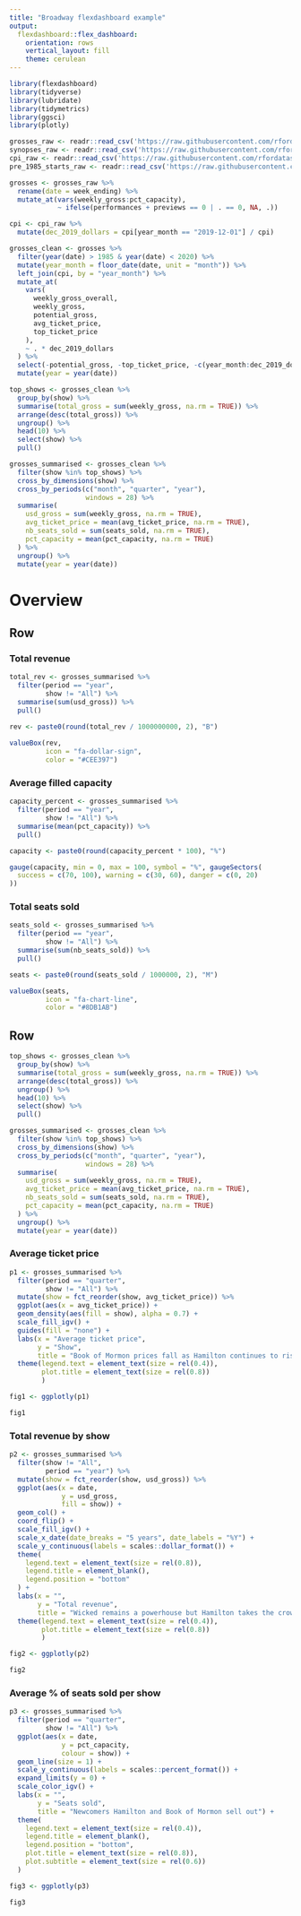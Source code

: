 ```yaml
---
title: "Broadway flexdashboard example"
output: 
  flexdashboard::flex_dashboard:
    orientation: rows
    vertical_layout: fill
    theme: cerulean
---
```


```r
library(flexdashboard)
library(tidyverse)
library(lubridate)
library(tidymetrics)
library(ggsci)
library(plotly)

grosses_raw <- readr::read_csv('https://raw.githubusercontent.com/rfordatascience/tidytuesday/master/data/2020/2020-04-28/grosses.csv')
synopses_raw <- readr::read_csv('https://raw.githubusercontent.com/rfordatascience/tidytuesday/master/data/2020/2020-04-28/synopses.csv')
cpi_raw <- readr::read_csv('https://raw.githubusercontent.com/rfordatascience/tidytuesday/master/data/2020/2020-04-28/cpi.csv')
pre_1985_starts_raw <- readr::read_csv('https://raw.githubusercontent.com/rfordatascience/tidytuesday/master/data/2020/2020-04-28/pre-1985-starts.csv')
```

```r
grosses <- grosses_raw %>%
  rename(date = week_ending) %>%
  mutate_at(vars(weekly_gross:pct_capacity),
            ~ ifelse(performances + previews == 0 | . == 0, NA, .))
```

```r
cpi <- cpi_raw %>%
  mutate(dec_2019_dollars = cpi[year_month == "2019-12-01"] / cpi)

grosses_clean <- grosses %>%
  filter(year(date) > 1985 & year(date) < 2020) %>%
  mutate(year_month = floor_date(date, unit = "month")) %>% 
  left_join(cpi, by = "year_month") %>% 
  mutate_at(
    vars(
      weekly_gross_overall,
      weekly_gross,
      potential_gross,
      avg_ticket_price,
      top_ticket_price
    ),
    ~ . * dec_2019_dollars
  ) %>%
  select(-potential_gross, -top_ticket_price, -c(year_month:dec_2019_dollars)) %>%
  mutate(year = year(date))
```

```r
top_shows <- grosses_clean %>%
  group_by(show) %>%
  summarise(total_gross = sum(weekly_gross, na.rm = TRUE)) %>%
  arrange(desc(total_gross)) %>%
  ungroup() %>%
  head(10) %>%
  select(show) %>%
  pull()

grosses_summarised <- grosses_clean %>%
  filter(show %in% top_shows) %>%
  cross_by_dimensions(show) %>%
  cross_by_periods(c("month", "quarter", "year"),
                   windows = 28) %>% 
  summarise(
    usd_gross = sum(weekly_gross, na.rm = TRUE),
    avg_ticket_price = mean(avg_ticket_price, na.rm = TRUE),
    nb_seats_sold = sum(seats_sold, na.rm = TRUE),
    pct_capacity = mean(pct_capacity, na.rm = TRUE)
  ) %>%
  ungroup() %>%
  mutate(year = year(date))
```
Overview
======================================================================

Row
----------------------------------------------------------------------

### Total revenue {.value-box}


```r
total_rev <- grosses_summarised %>%
  filter(period == "year",
         show != "All") %>%
  summarise(sum(usd_gross)) %>%
  pull()

rev <- paste0(round(total_rev / 1000000000, 2), "B")
              
valueBox(rev, 
         icon = "fa-dollar-sign",
         color = "#CEE397")
```


### Average filled capacity {.value-box}

```r
capacity_percent <- grosses_summarised %>%
  filter(period == "year",
         show != "All") %>%
  summarise(mean(pct_capacity)) %>%
  pull()

capacity <- paste0(round(capacity_percent * 100), "%")

gauge(capacity, min = 0, max = 100, symbol = "%", gaugeSectors(
  success = c(70, 100), warning = c(30, 60), danger = c(0, 20)
))
```


### Total seats sold {.value-box}

```r
seats_sold <- grosses_summarised %>%
  filter(period == "year",
         show != "All") %>%
  summarise(sum(nb_seats_sold)) %>%
  pull()

seats <- paste0(round(seats_sold / 1000000, 2), "M")

valueBox(seats, 
         icon = "fa-chart-line",
         color = "#8DB1AB")
```

Row {.tabset .tabset-fade}
----------------------------------------------------------------------

```r
top_shows <- grosses_clean %>%
  group_by(show) %>%
  summarise(total_gross = sum(weekly_gross, na.rm = TRUE)) %>%
  arrange(desc(total_gross)) %>%
  ungroup() %>%
  head(10) %>%
  select(show) %>%
  pull()

grosses_summarised <- grosses_clean %>%
  filter(show %in% top_shows) %>%
  cross_by_dimensions(show) %>%
  cross_by_periods(c("month", "quarter", "year"),
                   windows = 28) %>% 
  summarise(
    usd_gross = sum(weekly_gross, na.rm = TRUE),
    avg_ticket_price = mean(avg_ticket_price, na.rm = TRUE),
    nb_seats_sold = sum(seats_sold, na.rm = TRUE),
    pct_capacity = mean(pct_capacity, na.rm = TRUE)
  ) %>%
  ungroup() %>%
  mutate(year = year(date))
```

### Average ticket price

```r
p1 <- grosses_summarised %>%
  filter(period == "quarter",
         show != "All") %>%
  mutate(show = fct_reorder(show, avg_ticket_price)) %>%
  ggplot(aes(x = avg_ticket_price)) +
  geom_density(aes(fill = show), alpha = 0.7) +
  scale_fill_igv() +
  guides(fill = "none") +
  labs(x = "Average ticket price", 
       y = "Show",
       title = "Book of Mormon prices fall as Hamilton continues to rise") +
  theme(legend.text = element_text(size = rel(0.4)),
        plot.title = element_text(size = rel(0.8))
        )

fig1 <- ggplotly(p1)

fig1
```


### Total revenue by show

```r
p2 <- grosses_summarised %>%
  filter(show != "All",
         period == "year") %>% 
  mutate(show = fct_reorder(show, usd_gross)) %>% 
  ggplot(aes(x = date,
             y = usd_gross,
             fill = show)) +
  geom_col() +
  coord_flip() +
  scale_fill_igv() +
  scale_x_date(date_breaks = "5 years", date_labels = "%Y") +
  scale_y_continuous(labels = scales::dollar_format()) +
  theme(
    legend.text = element_text(size = rel(0.8)),
    legend.title = element_blank(),
    legend.position = "bottom"
  ) +
  labs(x = "",
       y = "Total revenue",
       title = "Wicked remains a powerhouse but Hamilton takes the crown") +
  theme(legend.text = element_text(size = rel(0.4)),
        plot.title = element_text(size = rel(0.8))
        )

fig2 <- ggplotly(p2)

fig2
```

### Average % of seats sold per show

```r
p3 <- grosses_summarised %>%
  filter(period == "quarter",
         show != "All") %>%
  ggplot(aes(x = date,
             y = pct_capacity,
             colour = show)) +
  geom_line(size = 1) +
  scale_y_continuous(labels = scales::percent_format()) +
  expand_limits(y = 0) +
  scale_color_igv() +
  labs(x = "",
       y = "Seats sold",
       title = "Newcomers Hamilton and Book of Mormon sell out") +
  theme(
    legend.text = element_text(size = rel(0.4)),
    legend.title = element_blank(),
    legend.position = "bottom",
    plot.title = element_text(size = rel(0.8)),
    plot.subtitle = element_text(size = rel(0.6))
  )

fig3 <- ggplotly(p3)

fig3
```